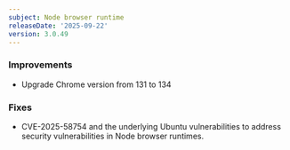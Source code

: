 ```yaml
---
subject: Node browser runtime
releaseDate: '2025-09-22'
version: 3.0.49
---
```


### Improvements

* Upgrade Chrome version from 131 to 134

### Fixes

* CVE-2025-58754 and the underlying Ubuntu vulnerabilities to address security vulnerabilities in Node browser runtimes.

